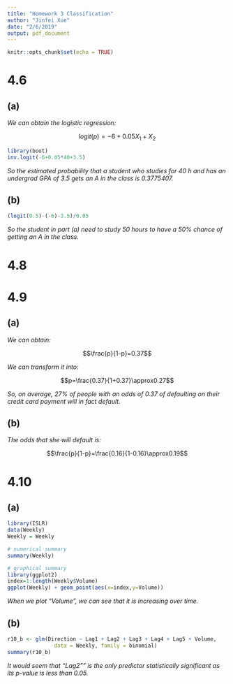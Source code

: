 ```yaml
---
title: "Homework 3 Classification"
author: "Jinfei Xue"
date: "2/6/2019"
output: pdf_document
---
```


```r
knitr::opts_chunk$set(echo = TRUE)
```

# 4.6

## (a)

*We can obtain the logistic regression:*

$$logit(p)=-6+0.05X_1+X_2$$

```r
library(boot)
inv.logit(-6+0.05*40+3.5)
```

*So the estimated probability that a student who studies for 40 h and has an undergrad GPA of 3.5 gets an A in the class is 0.3775407.*

## (b)

```r
(logit(0.5)-(-6)-3.5)/0.05
```

*So the student in part (a) need to study 50 hours to have a 50% chance of getting an A in the class.*

# 4.8


# 4.9

## (a) 

*We can obtain:*

$$\frac{p}{1-p}=0.37$$

*We can transform it into:*

$$p=\frac{0.37}{1+0.37}\approx0.27$$

*So, on average, 27% of people with an odds of 0.37 of defaulting on their credit card payment will in fact default.*

## (b)

*The odds that she will default is:*

$$\frac{p}{1-p}=\frac{0.16}{1-0.16}\approx0.19$$

# 4.10

## (a)

```r
library(ISLR)
data(Weekly)
Weekly = Weekly

# numerical summary
summary(Weekly)

# graphical summary
library(ggplot2)
index=1:length(Weekly$Volume)
ggplot(Weekly) + geom_point(aes(x=index,y=Volume))

```

*When we plot “Volume”, we can see that it is increasing over time.*

## (b)

```r
r10_b <- glm(Direction ~ Lag1 + Lag2 + Lag3 + Lag4 + Lag5 + Volume, 
               data = Weekly, family = binomial)
summary(r10_b)
```

*It would seem that "Lag2"" is the only predictor statistically significant as its p-value is less than 0.05.*

















